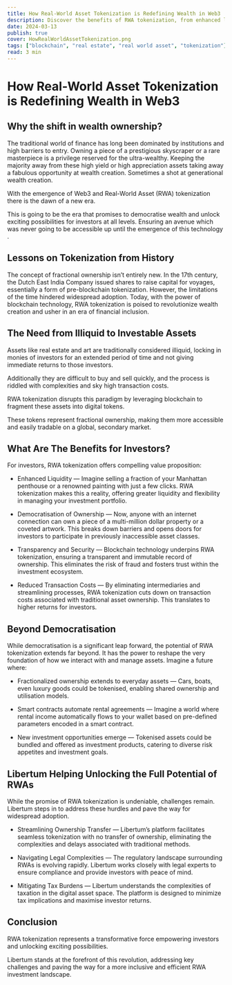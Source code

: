 ```yaml
---
title: How Real-World Asset Tokenization is Redefining Wealth in Web3
description: Discover the benefits of RWA tokenization, from enhanced liquidity and transparency to reduced transaction costs, and envision a future where fractionalized ownership extends to everyday assets. Join the revolution with Libertum, pioneering the way towards a more inclusive and efficient investment landscape in the era of Web3.
date: 2024-03-13
publish: true
cover: HowRealWorldAssetTokenization.png
tags: ["blockchain", "real estate", "real world asset", "tokenization"]
read: 3 min
---
```


# How Real-World Asset Tokenization is Redefining Wealth in Web3

## Why the shift in wealth ownership?

The traditional world of finance has long been dominated by institutions and high barriers to entry. Owning a piece of a prestigious skyscraper or a rare masterpiece is a privilege reserved for the ultra-wealthy. Keeping the majority away from these high yield or high appreciation assets taking away a fabulous opportunity at wealth creation. Sometimes a shot at generational wealth creation.

With the emergence of Web3 and Real-World Asset (RWA) tokenization there is the dawn of a new era.

This is going to be the era that promises to democratise wealth and unlock exciting possibilities for investors at all levels. Ensuring an avenue which was never going to be accessible up until the emergence of this technology .

## Lessons on Tokenization from History

The concept of fractional ownership isn’t entirely new. In the 17th century, the Dutch East India Company issued shares to raise capital for voyages, essentially a form of pre-blockchain tokenization. However, the limitations of the time hindered widespread adoption. Today, with the power of blockchain technology, RWA tokenization is poised to revolutionize wealth creation and usher in an era of financial inclusion.

## The Need from Illiquid to Investable Assets

Assets like real estate and art are traditionally considered illiquid, locking in monies of investors for an extended period of time and not giving immediate returns to those investors.

Additionally they are difficult to buy and sell quickly, and the process is riddled with complexities and sky high transaction costs.

RWA tokenization disrupts this paradigm by leveraging blockchain to fragment these assets into digital tokens.

These tokens represent fractional ownership, making them more accessible and easily tradable on a global, secondary market.

## What Are The Benefits for Investors?

For investors, RWA tokenization offers compelling value proposition:

* Enhanced Liquidity — Imagine selling a fraction of your Manhattan penthouse or a renowned painting with just a few clicks. RWA tokenization makes this a reality, offering greater liquidity and flexibility in managing your investment portfolio.

* Democratisation of Ownership — Now, anyone with an internet connection can own a piece of a multi-million dollar property or a coveted artwork. This breaks down barriers and opens doors for investors to participate in previously inaccessible asset classes.

* Transparency and Security — Blockchain technology underpins RWA tokenization, ensuring a transparent and immutable record of ownership. This eliminates the risk of fraud and fosters trust within the investment ecosystem.

* Reduced Transaction Costs — By eliminating intermediaries and streamlining processes, RWA tokenization cuts down on transaction costs associated with traditional asset ownership. This translates to higher returns for investors.

## Beyond Democratisation

While democratisation is a significant leap forward, the potential of RWA tokenization extends far beyond. It has the power to reshape the very foundation of how we interact with and manage assets. Imagine a future where:

* Fractionalized ownership extends to everyday assets — Cars, boats, even luxury goods could be tokenised, enabling shared ownership and utilisation models.

* Smart contracts automate rental agreements — Imagine a world where rental income automatically flows to your wallet based on pre-defined parameters encoded in a smart contract.

* New investment opportunities emerge — Tokenised assets could be bundled and offered as investment products, catering to diverse risk appetites and investment goals.

## Libertum Helping Unlocking the Full Potential of RWAs

While the promise of RWA tokenization is undeniable, challenges remain. Libertum steps in to address these hurdles and pave the way for widespread adoption.

* Streamlining Ownership Transfer — Libertum’s platform facilitates seamless tokenization with no transfer of ownership, eliminating the complexities and delays associated with traditional methods.

* Navigating Legal Complexities — The regulatory landscape surrounding RWAs is evolving rapidly. Libertum works closely with legal experts to ensure compliance and provide investors with peace of mind.

* Mitigating Tax Burdens — Libertum understands the complexities of taxation in the digital asset space. The platform is designed to minimize tax implications and maximise investor returns.

## Conclusion

RWA tokenization represents a transformative force empowering investors and unlocking exciting possibilities.

Libertum stands at the forefront of this revolution, addressing key challenges and paving the way for a more inclusive and efficient RWA investment landscape.
